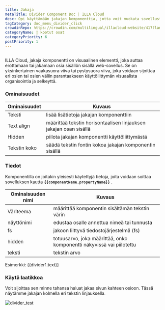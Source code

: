 ```yaml
---
title: Jakaja
metaTitle: Divider Component Doc | ILLA Cloud
desc: Opi käyttämään jakajan komponenttia, jotta voit muokata sovellustasi ILLA Cloudissa.
tagCategory: doc_menu_divider_click
crowdinRepo: https://crowdin.com/multilingual/illacloud-website/417?languages=fi&filter=basic&value=0
categoryName: 🧬 kootut osat
categoryPriority: 6
postPriority: 1
---
```


## <h2 hidden>Mikä on jakaja?</h2>

ILLA Cloud, jakaja komponentti on visuaalinen elementti, joka auttaa erottamaan tai jakamaan osia sisällön sisällä web-sovellus. Se on yksinkertainen vaakasuora viiva tai pystysuora viiva, joka voidaan sijoittaa eri osien tai osien väliin parantaakseen käyttöliittymän visuaalista organisointia ja selkeyttä.

### Ominaisuudet

| Ominaisuudet  | Kuvaus                                                                  |
| ------------- | ----------------------------------------------------------------------- |
| Teksti        | lisää lisätietoja jakajan komponenttiin                                 |
| Text align    | määrittää tekstin horisontaalisen linjauksen jakajan osan sisällä       |
| Hidden        | piilota jakajan komponentti käyttöliittymästä                           |
| Tekstin koko  | säädä tekstin fontin kokoa jakajan komponentin sisällä                  |

### Tiedot

Komponentilla on joitakin yleisesti käytettyjä tietoja, joita voidaan soittaa sovelluksen kautta **`{{componentName.propertyName}}`** .

| Ominaisuuden nimi | Kuvaus                                                                   |
| ----------------- | ------------------------------------------------------------------------ |
| Väriteema         | määrittää komponentin sisältämän tekstin värin                           |
| näyttönimi        | edustaa osalle annettua nimeä tai tunnusta                               |
| fs                | jakoon liittyvä tiedostojärjestelmä (fs)                                 |
| hidden            | totuusarvo, joka määrittää, onko komponentti näkyvissä vai piilotettu    |
| teksti            | tekstin arvo                                                             |

Esimerkki: {{divider1.text}}

### Käytä laatikkoa

Voit sijoittaa sen minne tahansa haluat jakaa sivun kahteen osioon. Tässä näytämme jakajan kolmella eri tekstin linjauksella.

![divider_test](https://cdn.illacloud.com/official-website/img/docs/divider_test.jpg)
